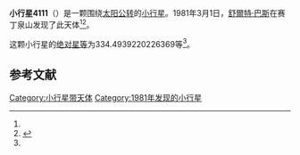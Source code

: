 {{Infobox planet
| bgcolour = #FFFFC0
| name = 4111 Lamy
| symbol = 
| image = 
| caption = 
| discovery = yes
| discovery_ref = 
| discoverer = [[舒爾特·巴斯|舒爾特·巴斯]]
| discovery_site = [[赛丁泉山|赛丁泉山]] 
| discovered = 1981年3月1日
| designations = yes
| mp_name = 
| named_after = 
| alt_names = 
| mp_category = [[主带小行星|主带小行星]]
| orbit_ref = <ref name="a">[http://ssd.jpl.nasa.gov/sbdb.cgi?sstr=4111 4111 Lamy] {{Wayback|url=http://ssd.jpl.nasa.gov/sbdb.cgi?sstr=4111 |date=20201124003920 }}，小行星數據庫瀏覽器（JPL Small-Body Database Browser）－[[美国国家航空航天局|美国国家航空航天局]]喷气推进实验室</ref>
| epoch = 2456400.5 (2013年4月18日更新)
| aphelion = {{convert|2.594275663226936|AU|km|3|abbr=on|lk=out}}
| perihelion = {{convert|2.004215413248425|AU|km|3|abbr=on}}
| semimajor = {{convert|2.299245538237681|AU|km|3|abbr=on}}
| eccentricity = 0.128316058
| period = 1273.434042 [[日|日]]<br />3.49[[儒略年|儒略年]]
| avg_speed = 
| inclination = 2.672255746832831
| asc_node = 248.2268452298024
| mean_anomaly = 
| arg_peri = 334.4939220226369
| satellites = 
| physical_characteristics = yes
| dimensions = 
| mass = 
| density = 
| surface_grav = 
| escape_velocity = 
| sidereal_day = 
| axial_tilt = 
| pole_ecliptic_lat = 
| pole_ecliptic_lon = 
| albedo = 
| temperatures= 
| temp_name1 = 
| mean_temp_1 = 
| max_temp_1 = 
| temp_name2 = 
| max_temp_2 = 
| spectral_type = 
| abs_magnitude = 334.4939220226369
}}

'''小行星4111'''（{{lang-en|4111 Lamy}}）是一颗围绕[[太阳|太阳]][[公转|公转]]的[[小行星|小行星]]。1981年3月1日，[[舒爾特·巴斯|舒爾特·巴斯]]在赛丁泉山发现了此天体<ref name="a" /><ref>{{cite news|title=小行星列表|url=http://cfa-www.harvard.edu/iau/lists/NumberedMPs.txt|accessdate=2013-07-08|newspaper=哈佛大学|archive-date=2008-05-17|archive-url=https://web.archive.org/web/20080517010638/http://cfa-www.harvard.edu/iau/lists/NumberedMPs.txt|dead-url=no}}</ref>。

这颗小行星的[[绝对星等|绝对星等]]为334.4939220226369等<ref name="a" />。

==参考文献==
{{reflist}}
{{Minor Planet Number|[[小行星4110|小行星4110]]|[[小行星4112|小行星4112]]}}

{{小天体}}

[[Category:小行星带天体|Category:小行星带天体]]
[[Category:1981年发现的小行星|Category:1981年发现的小行星]]

{{asteroid-stub}}